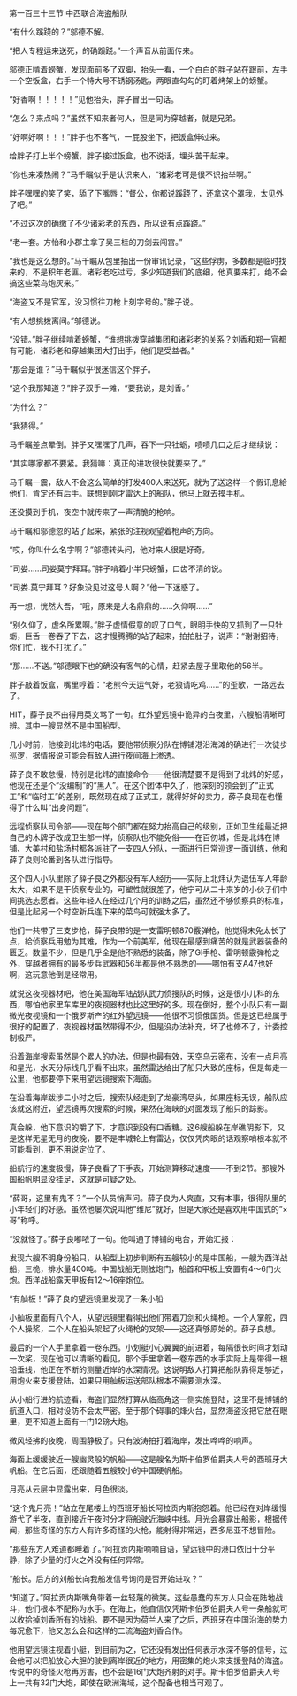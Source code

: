 

第一百三十三节 中西联合海盗船队

“有什么蹊跷的？”邬德不解。

“把人专程运来送死，的确蹊跷。”一个声音从前面传来。

邬德正啃着螃蟹，发现面前多了双脚，抬头一看，一个白白的胖子站在跟前，左手一个空饭盒，右手一个特大号不锈钢汤匙，两眼直勾勾的盯着烤架上的螃蟹。

“好香啊！！！！！”见他抬头，胖子冒出一句话。

“怎么？来点吗？”虽然不知来者何人，但是同为穿越者，就是兄弟。

“好啊好啊！！！”胖子也不客气，一屁股坐下，把饭盒伸过来。

给胖子打上半个螃蟹，胖子接过饭盒，也不说话，埋头苦干起来。

“你也来凑热闹？”马千瞩似乎是认识来人，“诸彩老可是很不识抬举啊。”

胖子嘿嘿的笑了笑，舔了下嘴唇：“督公，你都说蹊跷了，还拿这个罩我，太见外了吧。”

“不过这次的确缴了不少诸彩老的东西，所以说有点蹊跷。”

“老一套。方怡和小郡主拿了吴三桂的刀剑去闯宫。”

“我也是这么想的。”马千瞩从包里抽出一份审讯记录，“这些俘虏，多数都是临时找来的，不是积年老匪。诸彩老吃过亏，多少知道我们的底细，他真要来打，绝不会搞这些菜鸟炮灰来。”

“海盗又不是官军，没习惯往刀枪上刻字号的。”胖子说。

“有人想挑拨离间。”邬德说。

“没错。”胖子继续啃着螃蟹，“谁想挑拨穿越集团和诸彩老的关系？刘香和郑一官都有可能，诸彩老和穿越集团大打出手，他们是受益者。”

“那会是谁？”马千瞩似乎很迷信这个胖子。

“这个我那知道？”胖子双手一摊，“要我说，是刘香。”

“为什么？”

“我猜得。”

马千瞩差点晕倒。胖子又嘿嘿了几声，吞下一只牡蛎，啧啧几口之后才继续说：

“其实哪家都不要紧。我猜嘛：真正的进攻很快就要来了。”

马千瞩一震，敌人不会这么简单的打发400人来送死，就为了送这样一个假讯息給他们，肯定还有后手。联想到刚才雷达上的船队，他马上就去摸手机。

还没摸到手机，夜空中就传来了一声清脆的枪响。

马千瞩和邬德忽的站了起来，紧张的注视观望着枪声的方向。

“哎，你叫什么名字啊？”邬德转头问，他对来人很是好奇。

“司娄……司娄莫宁拜耳。”胖子啃着小半只螃蟹，口齿不清的说。

“司娄.莫宁拜耳？好象没见过这号人啊？”他一下迷惑了。

再一想，恍然大吾，“哦，原来是大名鼎鼎的……久仰啊……”

“别久仰了，虚名所累啊。”胖子虚情假意的叹了口气，眼明手快的又抓到了一只牡蛎，巨舌一卷吞了下去，这才慢腾腾的站了起来，拍拍肚子，说声：“谢谢招待，你们忙，我不打扰了。”

“那……不送。”邬德眼下也的确没有客气的心情，赶紧去屋子里取他的56半。

胖子敲着饭盒，嘴里哼着：“老熊今天运气好，老狼请吃鸡……”的歪歌，一路远去了。

HIT，薛子良不由得用英文骂了一句。红外望远镜中诡异的白夜里，六艘船清晰可辨。其中一艘显然不是中国船型。

几小时前，他接到北炜的电话，要他带侦察分队在博铺港沿海滩的确进行一次徒步巡逻，据情报说可能会有敌人进行夜间海上渗透。

薛子良不敢怠慢，特别是北炜的直接命令――他很清楚要不是得到了北炜的好感，他现在还是个“没编制”的“黑人”。在这个团体中久了，他深刻的领会到了“正式工”和“临时工”的差别，既然现在成了正式工，就得好好的卖力，薛子良现在也懂得了什么叫“出身问题”。

远程侦察队司令部――现在每个部门都在努力抬高自己的级别，正如卫生组最近把自己的木牌子改成卫生部一样，侦察队也不能免俗――在百仞城，但是北炜在博铺、大美村和盐场村都各派驻了一支四人分队，一面进行日常巡逻一面训练，他和薛子良则轮番到各队进行指导。

这个四人小队里除了薛子良之外都没有军人经历――实际上北炜认为退伍军人年龄太大，如果不是干侦察专业的，可塑性就很差了，他宁可从二十来岁的小伙子们中间挑选志愿者。这些年轻人在经过几个月的训练之后，虽然还不够侦察兵的标准，但是比起另一个时空新兵连下来的菜鸟可就强太多了。

他们一共带了三支步枪，薛子良带的是一支雷明顿870霰弹枪，他觉得未免太长了点，給侦察兵用勉为其难，作为一个前美军，他现在最感到痛苦的就是武器装备的匮乏。数量不少，但是几乎全是他不熟悉的装备，除了Gl手枪、雷明顿霰弹枪之外，穿越者拥有的最多步兵武器和56半都是他不熟悉的――哪怕有支A47也好啊，这玩意他倒是经常用。

就说这夜视器材吧，他在美国海军陆战队武力侦搜队的时候，这是很小儿科的东西，哪怕他家里车库里的夜视器材也比这里好的多。现在倒好，整个小队只有一副微光夜视镜和一个俄罗斯产的红外望远镜――他很不习惯俄国货。但是这已经属于很好的配置了，夜视器材虽然带得不少，但是没办法补充，坏了也修不了，计委控制极严。

沿着海岸搜索虽然是个累人的办法，但是也最有效，天空乌云密布，没有一点月亮和星光，水天分际线几乎看不出来。虽然雷达给出了船只大致的座标，但是每走一公里，他都要停下来用望远镜搜索下海面。

在沿着海岸跋涉二小时之后，搜索队经走到了龙豪湾尽头，如果座标无误，船队应该就这附近，望远镜再次搜索的时候，果然在海峡的对面发现了船只的踪影。

真会躲，他下意识的嚼了下，才意识到没有口香糖。这6艘船躲在岸礁阴影下，又是这样无星无月的夜晚，要不是丰城轮上有雷达，仅仅凭肉眼的话观察哨根本就不可能看到，更不用说定位了。

船航行的速度极慢，薛子良看了下手表，开始测算移动速度――不到2节。那艘外国船帆明显没挂足，这就是可疑之处。

“薛哥，这里有鬼不？”一个队员悄声问。薛子良为人爽直，又有本事，很得队里的小年轻们的好感。虽然他屡次说叫他“维尼”就好，但是大家还是喜欢用中国式的“×哥”称呼。

“没就怪了。”薛子良嘟哝了一句。他叫通了博铺的电台，开始汇报：

发现六艘不明身份船只，从船型上初步判断有五艘较小的是中国船，一艘为西洋战船，三桅，排水量400吨。中国战船无侧舷炮门，船首和甲板上安置有4～6门火炮。西洋战船露天甲板有12～16座炮位。

“有舢板！”薛子良的望远镜里发现了一条小船

小舢板里面有八个人，从望远镜里看得出他们带着刀剑和火绳枪。一个人掌舵，四个人操桨，二个人在船头架起了火绳枪的叉架――这还真够原始的。薛子良想。

最后的一个人手里拿着一卷东西。小划艇小心翼翼的前进着，每隔很长时间才划动一次桨，现在他可以清晰的看见，那个手里拿着一卷东西的水手实际上是带得一根铅垂线，他正在不断的测量近岸的水深情况。这说明敌人打算把船队靠得足够近，用炮火来支援登陆，如果只用舢板运送部队根本不需要测水深。

从小船行进的航迹看，海盗们显然打算从临高角这一侧实施登陆，这里不是博铺的航道入口，相对设防不会太严密。至于那个碍事的烽火台，显然海盗没把它放在眼里，更不知道上面有一门12磅大炮。

微风轻拂的夜晚，周围静极了。只有波涛拍打着海岸，发出哗哗的响声。

海面上缓缓驶近一艘幽灵般的帆船——这是艘名为斯卡伯罗伯爵夫人号的西班牙大帆船。在它后面，还跟随着五艘较小的中国硬帆船。

月亮从云层中显露出来，月色很淡。

“这个鬼月亮！”站立在尾楼上的西班牙船长阿拉贡内斯抱怨着。他已经在对岸缓慢游弋了半夜，直到接近午夜时分才将船驶近海峡中线。月光会暴露出船影，根据传闻，那些奇怪的东方人有许多奇怪的火枪，能射得非常远，西多尼亚不想冒险。

“那些东方人难道都睡着了。”阿拉贡内斯喃喃自语，望远镜中的港口依旧十分平静，除了少量的灯火之外没有任何异常。

“船长。后方的刘船长向我船发信号询问是否开始进攻？”

“知道了。”阿拉贡内斯嘴角带着一丝轻蔑的微笑。这些愚蠢的东方人只会在陆地战斗，他们根本不配称为水手。在海上，他自信仅凭斯卡伯罗伯爵夫人号一条船就可以收拾掉刘香所有的战船。要不是因为荷兰人来了之后，西班牙在中国沿海的势力每况愈下，他又怎么会和这样的二流海盗刘香合作。

他用望远镜注视着小艇，到目前为之，它还没有发出任何表示水深不够的信号，过会他可以把船放心大胆的驶到离岸很近的地方，用密集的炮火来支援登陆的海盗。传说中的奇怪火枪再厉害，也不会是16门大炮齐射的对手。斯卡伯罗伯爵夫人号上一共有32门大炮，即使在欧洲海域，这个配备也相当可观了。

